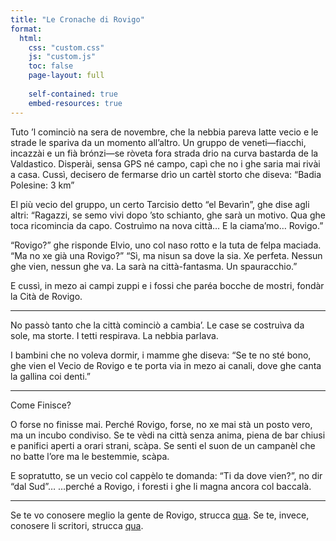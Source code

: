 ```yaml
---
title: "Le Cronache di Rovigo"
format:
  html:
    css: "custom.css"
    js: "custom.js"
    toc: false
    page-layout: full
    
    self-contained: true
    embed-resources: true
---
```



Tuto ’l cominciò na sera de novembre, che la nebbia pareva latte vecio e le strade le spariva da un momento all’altro. Un gruppo de veneti—fiacchi, incazzài e un fià brónzi—se ròveta fora strada drio na curva bastarda de la Valdastico. Disperài, sensa GPS né campo, capì che no i ghe saria mai rivài a casa. Cussì, decisero de fermarse drìo un cartèl storto che diseva:
“Badia Polesine: 3 km”

El più vecio del gruppo, un certo Tarcisio detto “el Bevarìn”, ghe dise agli altri:
“Ragazzi, se semo vivi dopo ‘sto schianto, ghe sarà un motivo. Qua ghe toca ricomincia da capo. Costruìmo na nova città… E la ciama’mo… Rovigo.”

“Rovigo?” ghe risponde Elvio, uno col naso rotto e la tuta de felpa maciada.
“Ma no xe già una Rovigo?”
“Sì, ma nisun sa dove la sia. Xe perfeta. Nessun ghe vien, nessun ghe va. La sarà na città-fantasma. Un spauracchio.”

E cussì, in mezo ai campi zuppi e i fossi che paréa bocche de mostri, fondàr la Cità de Rovigo.

---

No passò tanto che la città cominciò a cambia’. Le case se costruìva da sole, ma storte. I tetti respirava. La nebbia parlava.

I bambini che no voleva dormir, i mamme ghe diseva:
“Se te no sté bono, ghe vien el Vecio de Rovigo e te porta via in mezo ai canali, dove ghe canta la gallina coi denti.”

---

Come Finisce?

O forse no finisse mai. Perché Rovigo, forse, no xe mai stà un posto vero, ma un incubo condiviso.
Se te vèdi na città senza anima, piena de bar chiusi e panifici aperti a orari strani, scàpa.
Se senti el suon de un campanèl che no batte l’ore ma le bestemmie, scàpa.

E sopratutto, se un vecio col cappèlo te domanda:
“Ti da dove vien?”,
no dir “dal Sud”…
…perché a Rovigo, i foresti i ghe li magna ancora col baccalà.

---

Se te vo conosere meglio la gente de Rovigo, strucca [qua](info.html).
Se te, invece, conosere li scritori, strucca [qua](autori.html).
